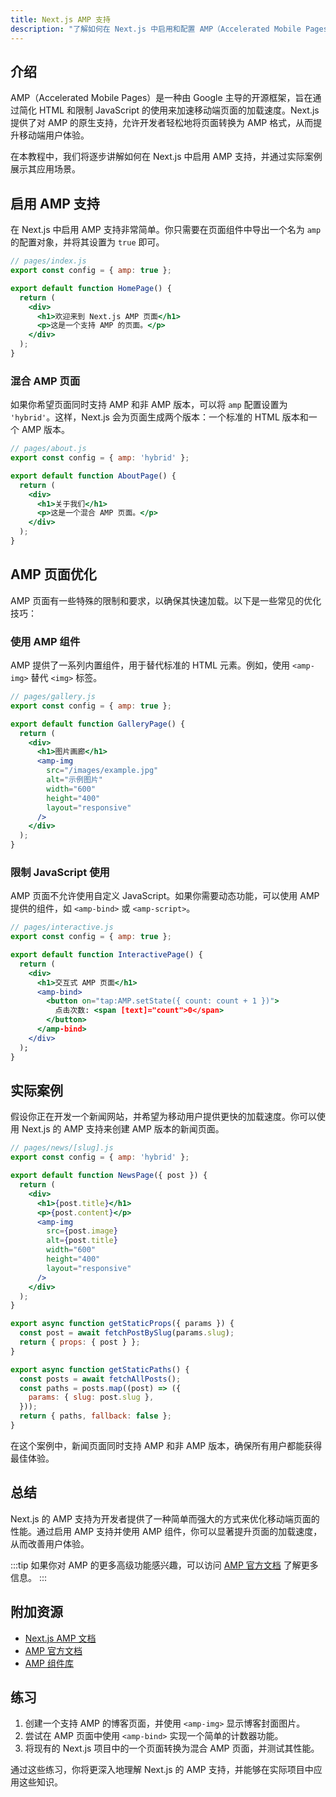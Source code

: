 ```yaml
---
title: Next.js AMP 支持
description: "了解如何在 Next.js 中启用和配置 AMP（Accelerated Mobile Pages），以优化移动端页面的加载速度和性能。"
---
```


## 介绍

AMP（Accelerated Mobile Pages）是一种由 Google 主导的开源框架，旨在通过简化 HTML 和限制 JavaScript 的使用来加速移动端页面的加载速度。Next.js 提供了对 AMP 的原生支持，允许开发者轻松地将页面转换为 AMP 格式，从而提升移动端用户体验。

在本教程中，我们将逐步讲解如何在 Next.js 中启用 AMP 支持，并通过实际案例展示其应用场景。

## 启用 AMP 支持

在 Next.js 中启用 AMP 支持非常简单。你只需要在页面组件中导出一个名为 `amp` 的配置对象，并将其设置为 `true` 即可。

```jsx
// pages/index.js
export const config = { amp: true };

export default function HomePage() {
  return (
    <div>
      <h1>欢迎来到 Next.js AMP 页面</h1>
      <p>这是一个支持 AMP 的页面。</p>
    </div>
  );
}
```

### 混合 AMP 页面

如果你希望页面同时支持 AMP 和非 AMP 版本，可以将 `amp` 配置设置为 `'hybrid'`。这样，Next.js 会为页面生成两个版本：一个标准的 HTML 版本和一个 AMP 版本。

```jsx
// pages/about.js
export const config = { amp: 'hybrid' };

export default function AboutPage() {
  return (
    <div>
      <h1>关于我们</h1>
      <p>这是一个混合 AMP 页面。</p>
    </div>
  );
}
```

## AMP 页面优化

AMP 页面有一些特殊的限制和要求，以确保其快速加载。以下是一些常见的优化技巧：

### 使用 AMP 组件

AMP 提供了一系列内置组件，用于替代标准的 HTML 元素。例如，使用 `<amp-img>` 替代 `<img>` 标签。

```jsx
// pages/gallery.js
export const config = { amp: true };

export default function GalleryPage() {
  return (
    <div>
      <h1>图片画廊</h1>
      <amp-img
        src="/images/example.jpg"
        alt="示例图片"
        width="600"
        height="400"
        layout="responsive"
      />
    </div>
  );
}
```

### 限制 JavaScript 使用

AMP 页面不允许使用自定义 JavaScript。如果你需要动态功能，可以使用 AMP 提供的组件，如 `<amp-bind>` 或 `<amp-script>`。

```jsx
// pages/interactive.js
export const config = { amp: true };

export default function InteractivePage() {
  return (
    <div>
      <h1>交互式 AMP 页面</h1>
      <amp-bind>
        <button on="tap:AMP.setState({ count: count + 1 })">
          点击次数: <span [text]="count">0</span>
        </button>
      </amp-bind>
    </div>
  );
}
```

## 实际案例

假设你正在开发一个新闻网站，并希望为移动用户提供更快的加载速度。你可以使用 Next.js 的 AMP 支持来创建 AMP 版本的新闻页面。

```jsx
// pages/news/[slug].js
export const config = { amp: 'hybrid' };

export default function NewsPage({ post }) {
  return (
    <div>
      <h1>{post.title}</h1>
      <p>{post.content}</p>
      <amp-img
        src={post.image}
        alt={post.title}
        width="600"
        height="400"
        layout="responsive"
      />
    </div>
  );
}

export async function getStaticProps({ params }) {
  const post = await fetchPostBySlug(params.slug);
  return { props: { post } };
}

export async function getStaticPaths() {
  const posts = await fetchAllPosts();
  const paths = posts.map((post) => ({
    params: { slug: post.slug },
  }));
  return { paths, fallback: false };
}
```

在这个案例中，新闻页面同时支持 AMP 和非 AMP 版本，确保所有用户都能获得最佳体验。

## 总结

Next.js 的 AMP 支持为开发者提供了一种简单而强大的方式来优化移动端页面的性能。通过启用 AMP 支持并使用 AMP 组件，你可以显著提升页面的加载速度，从而改善用户体验。

:::tip
如果你对 AMP 的更多高级功能感兴趣，可以访问 [AMP 官方文档](https://amp.dev/documentation/) 了解更多信息。
:::

## 附加资源

- [Next.js AMP 文档](https://nextjs.org/docs/api-reference/next/amp)
- [AMP 官方文档](https://amp.dev/documentation/)
- [AMP 组件库](https://amp.dev/documentation/components/)

## 练习

1. 创建一个支持 AMP 的博客页面，并使用 `<amp-img>` 显示博客封面图片。
2. 尝试在 AMP 页面中使用 `<amp-bind>` 实现一个简单的计数器功能。
3. 将现有的 Next.js 项目中的一个页面转换为混合 AMP 页面，并测试其性能。

通过这些练习，你将更深入地理解 Next.js 的 AMP 支持，并能够在实际项目中应用这些知识。